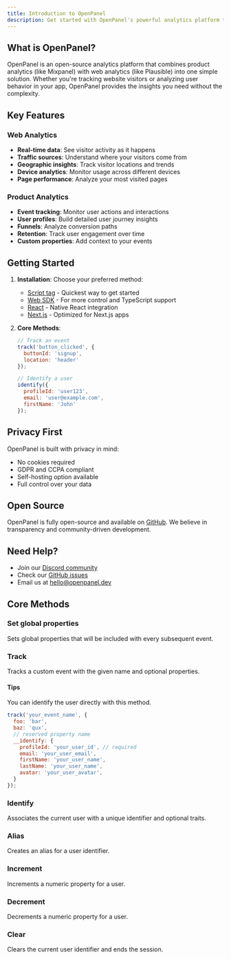 ```yaml
---
title: Introduction to OpenPanel
description: Get started with OpenPanel's powerful analytics platform that combines the best of product and web analytics in one simple solution.
---
```


## What is OpenPanel?

OpenPanel is an open-source analytics platform that combines product analytics (like Mixpanel) with web analytics (like Plausible) into one simple solution. Whether you're tracking website visitors or analyzing user behavior in your app, OpenPanel provides the insights you need without the complexity.

## Key Features

### Web Analytics
- **Real-time data**: See visitor activity as it happens
- **Traffic sources**: Understand where your visitors come from
- **Geographic insights**: Track visitor locations and trends
- **Device analytics**: Monitor usage across different devices
- **Page performance**: Analyze your most visited pages

### Product Analytics
- **Event tracking**: Monitor user actions and interactions
- **User profiles**: Build detailed user journey insights
- **Funnels**: Analyze conversion paths
- **Retention**: Track user engagement over time
- **Custom properties**: Add context to your events

## Getting Started

1. **Installation**: Choose your preferred method:
   - [Script tag](/docs/sdks/script) - Quickest way to get started
   - [Web SDK](/docs/sdks/web) - For more control and TypeScript support
   - [React](/docs/sdks/react) - Native React integration
   - [Next.js](/docs/sdks/nextjs) - Optimized for Next.js apps

2. **Core Methods**:
   ```js
   // Track an event
   track('button_clicked', { 
     buttonId: 'signup',
     location: 'header'
   });

   // Identify a user
   identify({
     profileId: 'user123',
     email: 'user@example.com',
     firstName: 'John'
   });
   ```

## Privacy First

OpenPanel is built with privacy in mind:
- No cookies required
- GDPR and CCPA compliant
- Self-hosting option available
- Full control over your data

## Open Source

OpenPanel is fully open-source and available on [GitHub](https://github.com/Openpanel-dev/openpanel). We believe in transparency and community-driven development.

## Need Help?

- Join our [Discord community](https://discord.gg/openpanel)
- Check our [GitHub issues](https://github.com/Openpanel-dev/openpanel/issues)
- Email us at [hello@openpanel.dev](mailto:hello@openpanel.dev)

## Core Methods

### Set global properties

Sets global properties that will be included with every subsequent event.

### Track

Tracks a custom event with the given name and optional properties. 

#### Tips

You can identify the user directly with this method.

```js title="Example shown in JavaScript"
track('your_event_name', {
  foo: 'bar',
  baz: 'qux',
  // reserved property name
  __identify: {
    profileId: 'your_user_id', // required
    email: 'your_user_email',
    firstName: 'your_user_name',
    lastName: 'your_user_name',
    avatar: 'your_user_avatar',
  }
});
```

### Identify

Associates the current user with a unique identifier and optional traits.

### Alias

Creates an alias for a user identifier.

### Increment

Increments a numeric property for a user.

### Decrement

Decrements a numeric property for a user.

### Clear

Clears the current user identifier and ends the session.